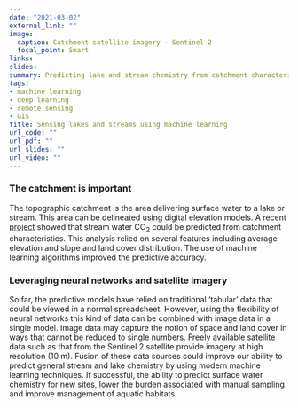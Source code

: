 ```yaml
---
date: "2021-03-02"
external_link: ""
image: 
  caption: Catchment satellite imagery - Sentinel 2
  focal_point: Smart
links:
slides: 
summary: Predicting lake and stream chemistry from catchment characteristics using machine learning
tags:
- machine learning
- deep learning
- remote sensing
- GIS
title: Sensing lakes and streams using machine learning
url_code: ""
url_pdf: ""
url_slides: ""
url_video: ""
---
```


### The catchment is important 

The topographic catchment is the area delivering surface water to a lake or stream. This area can be delineated using digital elevation models. A recent [project](https://www.datainwater.com/project/stream_pco2/) showed that stream water CO~2~ could be predicted from catchment characteristics. This analysis relied on several features including average elevation and slope and land cover distribution. The use of machine learning algorithms improved the predictive accuracy.

### Leveraging neural networks and satellite imagery

So far, the predictive models have relied on traditional 'tabular' data that could be viewed in a normal spreadsheet. However, using the flexibility of neural networks this kind of data can be combined with image data in a single model. Image data may capture the notion of space and land cover in ways that cannot be reduced to single numbers. Freely available satellite data such as that from the Sentinel 2 satellite provide imagery at high resolution (10 m). Fusion of these data sources could improve our ability to predict general stream and lake chemistry by using modern machine learning techniques. If successful, the ability to predict surface water chemistry for new sites, lower the burden associated with manual sampling and improve management of aquatic habitats.
